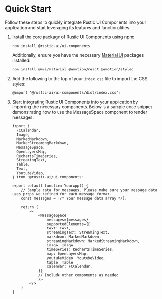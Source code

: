 
<Meta title="Documentation/Quick Start" />

# Quick Start

Follow these steps to quickly integrate Rustic UI Components into your application and start leveraging its features and functionalities.

1. Install the core package of Rustic UI Components using npm:

   ```bash
   npm install @rustic-ai/ui-components
   ```

   Additionally, ensure you have the necessary [Material UI](https://mui.com/material-ui/) packages installed:

   ```bash
   npm install @mui/material @emotion/react @emotion/styled
   ```

2. Add the following to the top of your `index.css` file to import the CSS styles:

   ```
   @import '@rustic-ai/ui-components/dist/index.css';
   ```

3. Start integrating Rustic UI Components into your application by importing the necessary components. Below is a sample code snippet demonstrating how to use the MessageSpace component to render messages:

   ```
   import {
     FCCalendar,
     Image,
     MarkedMarkdown,
     MarkedStreamingMarkdown,
     MessageSpace,
     OpenLayersMap,
     RechartsTimeSeries,
     StreamingText,
     Table,
     Text,
     YoutubeVideo,
   } from '@rustic-ai/ui-components'

   export default function YourApp() {
       // Sample data for messages. Please make sure your message data uses props we defined for each message format.
       const messages = [/* Your message data array */];

       return (
           <>
               <MessageSpace
                   messages={messages}
                   supportedElements={{
                   text: Text,
                   streamingText: StreamingText,
                   markdown: MarkedMarkdown,
                   streamingMarkdown: MarkedStreamingMarkdown,
                   image: Image,
                   timeSeries: RechartsTimeSeries,
                   map: OpenLayersMap,
                   youtubeVideo: YoutubeVideo,
                   table: Table,
                   calendar: FCCalendar,
               }}
               // Include other components as needed
               />
           </>
       )
   }
   ```
